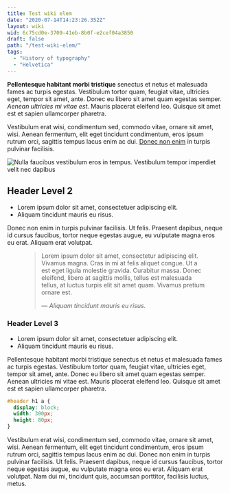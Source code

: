 ```yaml
---
title: Test wiki elem
date: "2020-07-14T14:23:26.352Z"
layout: wiki
wid: 6c75cd0e-3709-41eb-8b0f-e2cef04a3850
draft: false
path: "/test-wiki-elem/"
tags:
  - "History of typography"
  - "Helvetica"
---
```


**Pellentesque habitant morbi tristique** senectus et netus et malesuada fames ac turpis egestas. Vestibulum tortor quam, feugiat vitae, ultricies eget, tempor sit amet, ante. Donec eu libero sit amet quam egestas semper. *Aenean ultricies mi vitae est.* Mauris placerat eleifend leo. Quisque sit amet est et sapien ullamcorper pharetra.

Vestibulum erat wisi, condimentum sed, commodo vitae, ornare sit amet, wisi. Aenean fermentum, elit eget tincidunt condimentum, eros ipsum rutrum orci, sagittis tempus lacus enim ac dui.  [Donec non enim](#) in turpis pulvinar facilisis.

![Nulla faucibus vestibulum eros in tempus. Vestibulum tempor imperdiet velit nec dapibus](./1.jpg)

## Header Level 2

+ Lorem ipsum dolor sit amet, consectetuer adipiscing elit.
+ Aliquam tincidunt mauris eu risus.

Donec non enim in turpis pulvinar facilisis. Ut felis. Praesent dapibus, neque id cursus faucibus, tortor neque egestas augue, eu vulputate magna eros eu erat. Aliquam erat volutpat.

<figure>
	<blockquote>
		<p>Lorem ipsum dolor sit amet, consectetur adipiscing elit. Vivamus magna. Cras in mi at felis aliquet congue. Ut a est eget ligula molestie gravida. Curabitur massa. Donec eleifend, libero at sagittis mollis, tellus est malesuada tellus, at luctus turpis elit sit amet quam. Vivamus pretium ornare est.</p>
		<footer>
			<cite>— Aliquam tincidunt mauris eu risus.</cite>
		</footer>
	</blockquote>
</figure>

### Header Level 3

+ Lorem ipsum dolor sit amet, consectetuer adipiscing elit.
+ Aliquam tincidunt mauris eu risus.

Pellentesque habitant morbi tristique senectus et netus et malesuada fames ac turpis egestas. Vestibulum tortor quam, feugiat vitae, ultricies eget, tempor sit amet, ante. Donec eu libero sit amet quam egestas semper. Aenean ultricies mi vitae est. Mauris placerat eleifend leo. Quisque sit amet est et sapien ullamcorper pharetra.

```css
#header h1 a {
  display: block;
  width: 300px;
  height: 80px;
}
```

Vestibulum erat wisi, condimentum sed, commodo vitae, ornare sit amet, wisi. Aenean fermentum, elit eget tincidunt condimentum, eros ipsum rutrum orci, sagittis tempus lacus enim ac dui. Donec non enim in turpis pulvinar facilisis. Ut felis. Praesent dapibus, neque id cursus faucibus, tortor neque egestas augue, eu vulputate magna eros eu erat. Aliquam erat volutpat. Nam dui mi, tincidunt quis, accumsan porttitor, facilisis luctus, metus.
